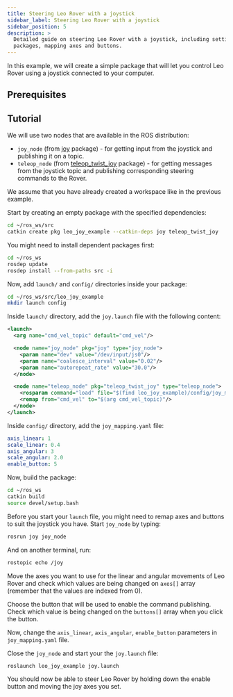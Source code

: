 ```yaml
---
title: Steering Leo Rover with a joystick
sidebar_label: Steering Leo Rover with a joystick
sidebar_position: 5
description: >
  Detailed guide on steering Leo Rover with a joystick, including setting up ROS
  packages, mapping axes and buttons.
---
```


In this example, we will create a simple package that will let you control Leo
Rover using a joystick connected to your computer.

## Prerequisites

<LinkButton docId="leo-rover/guides/ssh" />
<LinkButton docId="leo-rover/advanced-guides/ros-development" />

## Tutorial

We will use two nodes that are available in the ROS distribution:

- `joy_node` (from [joy](http://wiki.ros.org/joy) package) - for getting input
  from the joystick and publishing it on a topic.
- `teleop_node` (from [teleop_twist_joy](http://wiki.ros.org/teleop_twist_joy)
  package) - for getting messages from the joystick topic and publishing
  corresponding steering commands to the Rover.

We assume that you have already created a workspace like in the previous
example.

Start by creating an empty package with the specified dependencies:

```bash
cd ~/ros_ws/src
catkin create pkg leo_joy_example --catkin-deps joy teleop_twist_joy
```

You might need to install dependent packages first:

```bash
cd ~/ros_ws
rosdep update
rosdep install --from-paths src -i
```

Now, add `launch/` and `config/` directories inside your package:

```bash
cd ~/ros_ws/src/leo_joy_example
mkdir launch config
```

Inside `launch/` directory, add the `joy.launch` file with the following
content:

```xml title="leo_joy_example/launch/joy.launch"
<launch>
  <arg name="cmd_vel_topic" default="cmd_vel"/>

  <node name="joy_node" pkg="joy" type="joy_node">
    <param name="dev" value="/dev/input/js0"/>
    <param name="coalesce_interval" value="0.02"/>
    <param name="autorepeat_rate" value="30.0"/>
  </node>

  <node name="teleop_node" pkg="teleop_twist_joy" type="teleop_node">
    <rosparam command="load" file="$(find leo_joy_example)/config/joy_mapping.yaml"/>
    <remap from="cmd_vel" to="$(arg cmd_vel_topic)"/>
  </node>
</launch>
```

Inside `config/` directory, add the `joy_mapping.yaml` file:

```yaml title="leo_joy_example/config/joy_mapping.yaml"
axis_linear: 1
scale_linear: 0.4
axis_angular: 3
scale_angular: 2.0
enable_button: 5
```

Now, build the package:

```bash
cd ~/ros_ws
catkin build
source devel/setup.bash
```

Before you start your `launch` file, you might need to remap axes and buttons to
suit the joystick you have. Start `joy_node` by typing:

```bash
rosrun joy joy_node
```

And on another terminal, run:

```bash
rostopic echo /joy
```

Move the axes you want to use for the linear and angular movements of Leo Rover
and check which values are being changed on `axes[]` array (remember that the
values are indexed from 0).

Choose the button that will be used to enable the command publishing. Check
which value is being changed on the `buttons[]` array when you click the button.

Now, change the `axis_linear`, `axis_angular`, `enable_button` parameters in
`joy_mapping.yaml` file.

Close the `joy_node` and start your the `joy.launch` file:

```bash
roslaunch leo_joy_example joy.launch
```

You should now be able to steer Leo Rover by holding down the enable button and
moving the joy axes you set.
